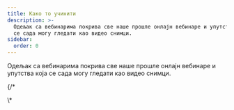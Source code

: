 ```yaml
---
title: Како то учинити
description: >-
  Одељак са вебинарима покрива све наше прошле онлајн вебинаре и упутства која
  се сада могу гледати као видео снимци.
sidebar:
  order: 0
---
```


Одељак са вебинарима покрива све наше прошле онлајн вебинаре и упутства која се сада могу гледати као видео снимци.

<CloudinaryImage width="700" height="525" resize="scale" quality="best" alt="Ускоро" src="academy/webinars" errorImage="noimage_opaque_nyrtl0.png" />


{/\*<LinkCard title="Откријте одличне понуде" description="The guide gives you some tips on how to search for things to sell on Wink." href="/guides/discover-great-deals/" />


<LinkCard title="Дугме РЕЗЕРВИШИ САДА" description="This guide steps hotels through how to do the simplest integration with Wink with a 'Book Now' button." href="/guides/the-book-now-button/" />


<LinkCard title="Увид за почетнике" description="This guides shows you how to use analytics effectively from the perspective of a supplier and an affiliate." href="/guides/insight-for-dummies/" />


<LinkCard title="Интеграција са TripPay-ом" description="The guide gives you step-by-step instructions on how to do a full integration with TripPay as a travel company wishing to outsource the payment process." href="/guides/integrating-with-trip-pay/" />
\*

